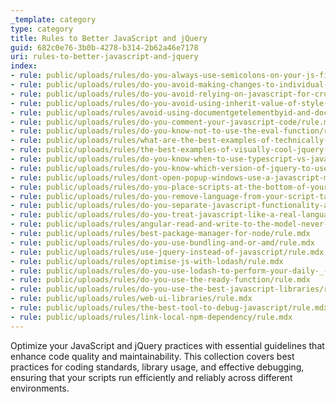 ```yaml
---
_template: category
type: category
title: Rules to Better JavaScript and jQuery
guid: 682c0e76-3b0b-4278-b314-2b62a46e7178
uri: rules-to-better-javascript-and-jquery
index:
- rule: public/uploads/rules/do-you-always-use-semicolons-on-your-js-file/rule.mdx
- rule: public/uploads/rules/do-you-avoid-making-changes-to-individual-css-styles-using-jquery/rule.mdx
- rule: public/uploads/rules/do-you-avoid-relying-on-javascript-for-crucial-actions/rule.mdx
- rule: public/uploads/rules/do-you-avoid-using-inherit-value-of-style-display/rule.mdx
- rule: public/uploads/rules/avoid-using-documentgetelementbyid-and-documentall-to-get-a-single-element/rule.mdx
- rule: public/uploads/rules/do-you-comment-your-javascript-code/rule.mdx
- rule: public/uploads/rules/do-you-know-not-to-use-the-eval-function/rule.mdx
- rule: public/uploads/rules/what-are-the-best-examples-of-technically-cool-jquery-plug-ins/rule.mdx
- rule: public/uploads/rules/the-best-examples-of-visually-cool-jquery-plug-ins/rule.mdx
- rule: public/uploads/rules/do-you-know-when-to-use-typescript-vs-javascript-and-coffeescript/rule.mdx
- rule: public/uploads/rules/do-you-know-which-version-of-jquery-to-use/rule.mdx
- rule: public/uploads/rules/dont-open-popup-windows-use-a-javascript-modal-instead/rule.mdx
- rule: public/uploads/rules/do-you-place-scripts-at-the-bottom-of-your-page/rule.mdx
- rule: public/uploads/rules/do-you-remove-language-from-your-script-tag/rule.mdx
- rule: public/uploads/rules/do-you-separate-javascript-functionality-aka-unobtrusive-javascript/rule.mdx
- rule: public/uploads/rules/do-you-treat-javascript-like-a-real-language/rule.mdx
- rule: public/uploads/rules/angular-read-and-write-to-the-model-never-to-the-page/rule.mdx
- rule: public/uploads/rules/best-package-manager-for-node/rule.mdx
- rule: public/uploads/rules/do-you-use-bundling-and-or-amd/rule.mdx
- rule: public/uploads/rules/use-jquery-instead-of-javascript/rule.mdx
- rule: public/uploads/rules/optimise-js-with-lodash/rule.mdx
- rule: public/uploads/rules/do-you-use-lodash-to-perform-your-daily-_-foreach/rule.mdx
- rule: public/uploads/rules/do-you-use-the-ready-function/rule.mdx
- rule: public/uploads/rules/do-you-use-the-best-javascript-libraries/rule.mdx
- rule: public/uploads/rules/web-ui-libraries/rule.mdx
- rule: public/uploads/rules/the-best-tool-to-debug-javascript/rule.mdx
- rule: public/uploads/rules/link-local-npm-dependency/rule.mdx
---
```


Optimize your JavaScript and jQuery practices with essential guidelines that enhance code quality and maintainability. This collection covers best practices for coding standards, library usage, and effective debugging, ensuring that your scripts run efficiently and reliably across different environments.
